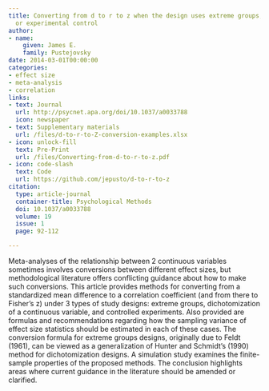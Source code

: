 ```yaml
---
title: Converting from d to r to z when the design uses extreme groups, dichotomization,
  or experimental control
author:
- name:
    given: James E.
    family: Pustejovsky
date: 2014-03-01T00:00:00
categories:
- effect size
- meta-analysis
- correlation
links:
- text: Journal
  url: http://psycnet.apa.org/doi/10.1037/a0033788
  icon: newspaper
- text: Supplementary materials
  url: /files/d-to-r-to-Z-conversion-examples.xlsx
- icon: unlock-fill
  text: Pre-Print
  url: /files/Converting-from-d-to-r-to-z.pdf
- icon: code-slash
  text: Code
  url: https://github.com/jepusto/d-to-r-to-z
citation:
  type: article-journal
  container-title: Psychological Methods
  doi: 10.1037/a0033788
  volume: 19
  issue: 1
  page: 92-112

---
```


Meta-analyses of the relationship between 2 continuous variables sometimes involves conversions between different effect sizes, but methodological literature offers conflicting guidance about how to make such conversions. This article provides methods for converting from a standardized mean difference to a correlation coefficient (and from there to Fisher’s z) under 3 types of study designs: extreme groups, dichotomization of a continuous variable, and controlled experiments. Also provided are formulas and recommendations regarding how the sampling variance of effect size statistics should be estimated in each of these cases. The conversion formula for extreme groups designs, originally due to Feldt (1961), can be viewed as a generalization of Hunter and Schmidt’s (1990) method for dichotomization designs. A simulation study examines the finite-sample properties of the proposed methods. The conclusion highlights areas where current guidance in the literature should be amended or clarified.

